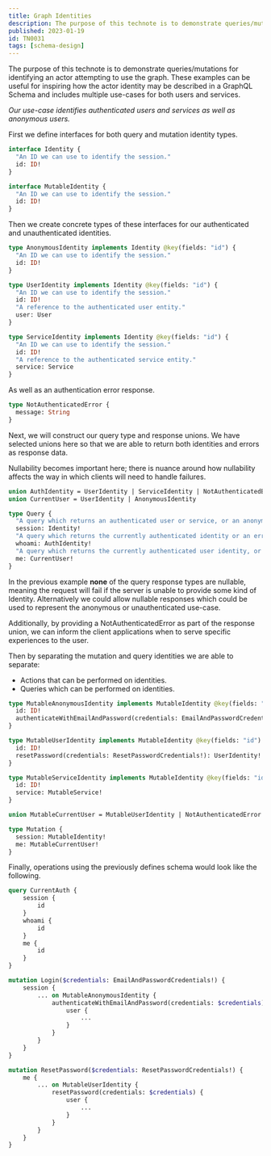 ```yaml
---
title: Graph Identities
description: The purpose of this technote is to demonstrate queries/mutations for identifying an actor attempting to use the graph.
published: 2023-01-19
id: TN0031
tags: [schema-design]
---
```


The purpose of this technote is to demonstrate queries/mutations for identifying an actor attempting to use the graph. These examples can be useful for inspiring how the actor identity may be described in a GraphQL Schema and includes multiple use-cases for both users and services.

_Our use-case identifies authenticated users and services as well as anonymous users._

First we define interfaces for both query and mutation identity types.

```graphql
interface Identity {
  "An ID we can use to identify the session."
  id: ID!
}

interface MutableIdentity {
  "An ID we can use to identify the session."
  id: ID!
}
```

Then we create concrete types of these interfaces for our authenticated and unauthenticated identities.

```graphql
type AnonymousIdentity implements Identity @key(fields: "id") {
  "An ID we can use to identify the session."
  id: ID!
}

type UserIdentity implements Identity @key(fields: "id") {
  "An ID we can use to identify the session."
  id: ID!
  "A reference to the authenticated user entity."
  user: User
}

type ServiceIdentity implements Identity @key(fields: "id") {
  "An ID we can use to identify the session."
  id: ID!
  "A reference to the authenticated service entity."
  service: Service
}
```

As well as an authentication error response.

```graphql
type NotAuthenticatedError {
  message: String
}
```

Next, we will construct our query type and response unions. We have selected unions here so that we are able to return both identities and errors as response data.

Nullability becomes important here; there is nuance around how nullability affects the way in which clients will need to handle failures.

```graphql
union AuthIdentity = UserIdentity | ServiceIdentity | NotAuthenticatedError
union CurrentUser = UserIdentity | AnonymousIdentity

type Query {
  "A query which returns an authenticated user or service, or an anonymous identity."
  session: Identity!
  "A query which returns the currently authenticated identity or an error."
  whoami: AuthIdentity!
  "A query which returns the currently authenticated user identity, or an anonymous identity."
  me: CurrentUser!
}
```

<Caution>

In the previous example **none** of the query response types are nullable, meaning the request will fail if the server is unable to provide some kind of Identity. Alternatively we could allow nullable responses which could be used to represent the anonymous or unauthenticated use-case.

Additionally, by providing a NotAuthenticatedError as part of the response union, we can inform the client applications when to serve specific experiences to the user.

</Caution>

Then by separating the mutation and query identities we are able to separate:

- Actions that can be performed on identities.
- Queries which can be performed on identities.

```graphql
type MutableAnonymousIdentity implements MutableIdentity @key(fields: "id") {
  id: ID!
  authenticateWithEmailAndPassword(credentials: EmailAndPasswordCredentials!): UserIdentity!
}

type MutableUserIdentity implements MutableIdentity @key(fields: "id") {
  id: ID!
  resetPassword(credentials: ResetPasswordCredentials!): UserIdentity!
}

type MutableServiceIdentity implements MutableIdentity @key(fields: "id") {
  id: ID!
  service: MutableService!
}

union MutableCurrentUser = MutableUserIdentity | NotAuthenticatedError

type Mutation {
  session: MutableIdentity!
  me: MutableCurrentUser!
}
```

Finally, operations using the previously defines schema would look like the following.

```graphql
query CurrentAuth {
	session {
		id
	}
	whoami {
		id
	}
	me {
		id
	}
}

mutation Login($credentials: EmailAndPasswordCredentials!) {
	session {
		... on MutableAnonymousIdentity {
			authenticateWithEmailAndPassword(credentials: $credentials) {
				user {
					...
				}
			}
		}
	}
}

mutation ResetPassword($credentials: ResetPasswordCredentials!) {
	me {
		... on MutableUserIdentity {
			resetPassword(credentials: $credentials) {
				user {
					...
				}
			}
		}
	}
}
```
